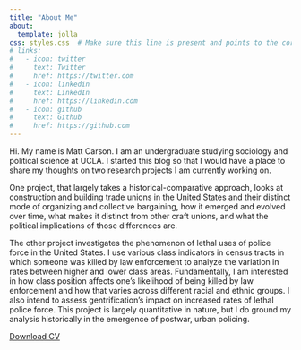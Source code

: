 ```yaml
---
title: "About Me"
about:
  template: jolla
css: styles.css  # Make sure this line is present and points to the correct styles.css file
# links:
#   - icon: twitter
#     text: Twitter
#     href: https://twitter.com
#   - icon: linkedin
#     text: LinkedIn
#     href: https://linkedin.com
#   - icon: github
#     text: Github
#     href: https://github.com
---
```


<style>
/* Left-justify the main content on the About Me page */
.about-content {
    text-align: left;
}

/* Left-justify the footnotes on the About Me page */
.about-content .footnotes {
    text-align: left;
}
</style>

<div class="about-content">

Hi. My name is Matt Carson. I am an undergraduate studying sociology and political science at UCLA. I started this blog so that I would have a place to share my thoughts on two research projects I am currently working on.

One project, that largely takes a historical-comparative approach, looks at construction and building trade unions in the United States and their distinct mode of organizing and collective bargaining, how it emerged and evolved over time, what makes it distinct from other craft unions, and what the political implications of those differences are.

The other project investigates the phenomenon of lethal uses of police force in the United States. I use various class indicators in census tracts in which someone was killed by law enforcement to analyze the variation in rates between higher and lower class areas. Fundamentally, I am interested in how class position affects one's likelihood of being killed by law enforcement and how that varies across different racial and ethnic groups. I also intend to assess gentrification's impact on increased rates of lethal police force. This project is largely quantitative in nature, but I do ground my analysis historically in the emergence of postwar, urban policing.

</div>
[Download CV](https://github.com/matthewacarson/matt_carson_cv/blob/main/matt_carson_cv.pdf)

